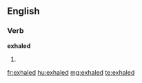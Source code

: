 ==English==

===Verb===
'''exhaled'''

# {{past of|[[exhale]]}}

[[fr:exhaled]]
[[hu:exhaled]]
[[mg:exhaled]]
[[te:exhaled]]